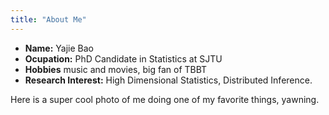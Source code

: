 ```yaml
---
title: "About Me"
---
```


- __Name:__ Yajie Bao
- __Ocupation:__ PhD Candidate in Statistics at SJTU
- __Hobbies__ music and movies, big fan of TBBT
- __Research Interest:__ High Dimensional Statistics, Distributed Inference.

Here is a super cool photo of me doing one of my favorite things, yawning. 
